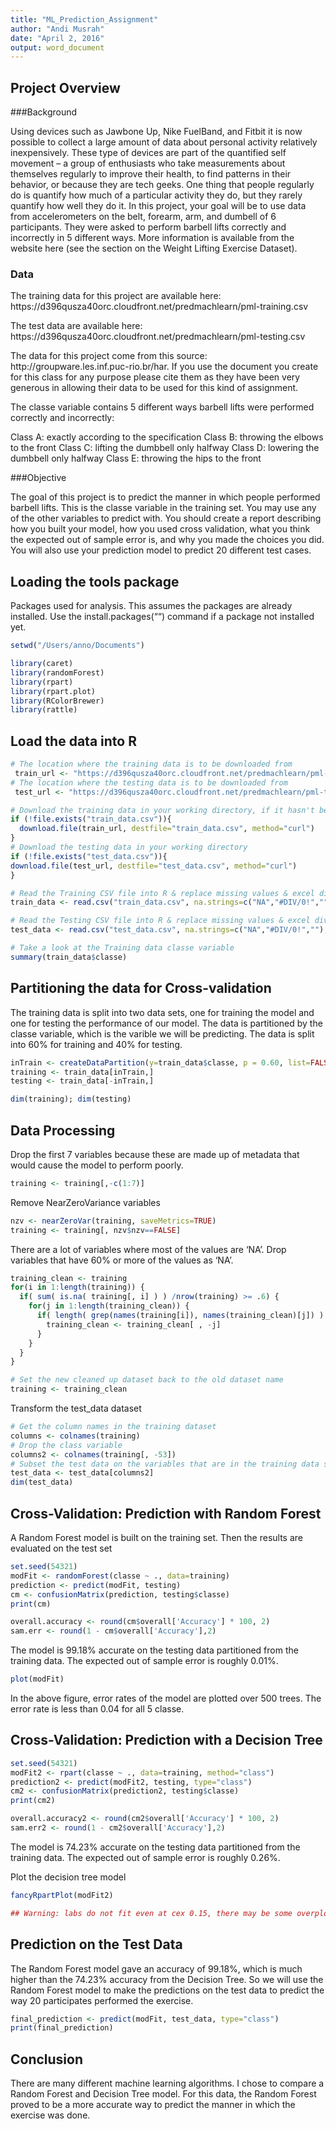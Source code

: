 ```yaml
---
title: "ML_Prediction_Assignment"
author: "Andi Musrah"
date: "April 2, 2016"
output: word_document
---
```


## Project Overview
###Background

Using devices such as Jawbone Up, Nike FuelBand, and Fitbit it is now possible to collect a large amount of data about personal activity relatively inexpensively. These type of devices are part of the quantified self movement – a group of enthusiasts who take measurements about themselves regularly to improve their health, to find patterns in their behavior, or because they are tech geeks. One thing that people regularly do is quantify how much of a particular activity they do, but they rarely quantify how well they do it. In this project, your goal will be to use data from accelerometers on the belt, forearm, arm, and dumbell of 6 participants. They were asked to perform barbell lifts correctly and incorrectly in 5 different ways. More information is available from the website here (see the section on the Weight Lifting Exercise Dataset).

### Data

The training data for this project are available here: https://d396qusza40orc.cloudfront.net/predmachlearn/pml-training.csv

The test data are available here: https://d396qusza40orc.cloudfront.net/predmachlearn/pml-testing.csv

The data for this project come from this source: http://groupware.les.inf.puc-rio.br/har. If you use the document you create for this class for any purpose please cite them as they have been very generous in allowing their data to be used for this kind of assignment.

The classe variable contains 5 different ways barbell lifts were performed correctly and incorrectly:

Class A: exactly according to the specification
Class B: throwing the elbows to the front
Class C: lifting the dumbbell only halfway
Class D: lowering the dumbbell only halfway
Class E: throwing the hips to the front

###Objective

The goal of this project is to predict the manner in which people performed barbell lifts. This is the classe variable in the training set. You may use any of the other variables to predict with. You should create a report describing how you built your model, how you used cross validation, what you think the expected out of sample error is, and why you made the choices you did. You will also use your prediction model to predict 20 different test cases.

## Loading the tools package
Packages used for analysis. This assumes the packages are already installed. Use the install.packages("") command if a package not installed yet.

```r

setwd("/Users/anno/Documents")

library(caret)
library(randomForest)
library(rpart)
library(rpart.plot)
library(RColorBrewer)
library(rattle)
```
## Load the data into R
```r
# The location where the training data is to be downloaded from
 train_url <- "https://d396qusza40orc.cloudfront.net/predmachlearn/pml-training.csv"
# The location where the testing data is to be downloaded from
 test_url <- "https://d396qusza40orc.cloudfront.net/predmachlearn/pml-testing.csv"

# Download the training data in your working directory, if it hasn't been already
if (!file.exists("train_data.csv")){
  download.file(train_url, destfile="train_data.csv", method="curl")
}
# Download the testing data in your working directory
if (!file.exists("test_data.csv")){
download.file(test_url, destfile="test_data.csv", method="curl")
}

# Read the Training CSV file into R & replace missing values & excel division error strings #DIV/0! with 'NA'
train_data <- read.csv("train_data.csv", na.strings=c("NA","#DIV/0!",""), header=TRUE)

# Read the Testing CSV file into R & replace missing values & excel division error strings #DIV/0! with 'NA'
test_data <- read.csv("test_data.csv", na.strings=c("NA","#DIV/0!",""), header=TRUE)

# Take a look at the Training data classe variable
summary(train_data$classe)

```

## Partitioning the data for Cross-validation
The training data is split into two data sets, one for training the model and one for testing the performance of our model. The data is partitioned by the classe variable, which is the varible we will be predicting. The data is split into 60% for training and 40% for testing.
```r
inTrain <- createDataPartition(y=train_data$classe, p = 0.60, list=FALSE)
training <- train_data[inTrain,]
testing <- train_data[-inTrain,]

dim(training); dim(testing)
```

## Data Processing
Drop the first 7 variables because these are made up of metadata that would cause the model to perform poorly.
```r
training <- training[,-c(1:7)]
```

Remove NearZeroVariance variables
```r
nzv <- nearZeroVar(training, saveMetrics=TRUE)
training <- training[, nzv$nzv==FALSE]
```
There are a lot of variables where most of the values are ‘NA’. Drop variables that have 60% or more of the values as ‘NA’.
```r
training_clean <- training
for(i in 1:length(training)) {
  if( sum( is.na( training[, i] ) ) /nrow(training) >= .6) {
    for(j in 1:length(training_clean)) {
      if( length( grep(names(training[i]), names(training_clean)[j]) ) == 1)  {
        training_clean <- training_clean[ , -j]
      }   
    } 
  }
}

# Set the new cleaned up dataset back to the old dataset name
training <- training_clean
```


Transform the test_data dataset

```r
# Get the column names in the training dataset
columns <- colnames(training)
# Drop the class variable
columns2 <- colnames(training[, -53])
# Subset the test data on the variables that are in the training data set
test_data <- test_data[columns2]
dim(test_data)
```

## Cross-Validation: Prediction with Random Forest
A Random Forest model is built on the training set. Then the results are evaluated on the test set
```r
set.seed(54321)
modFit <- randomForest(classe ~ ., data=training)
prediction <- predict(modFit, testing)
cm <- confusionMatrix(prediction, testing$classe)
print(cm)
```

```r
overall.accuracy <- round(cm$overall['Accuracy'] * 100, 2)
sam.err <- round(1 - cm$overall['Accuracy'],2)
```

The model is 99.18% accurate on the testing data partitioned from the training data. The expected out of sample error is roughly 0.01%.

```r
plot(modFit)
```
In the above figure, error rates of the model are plotted over 500 trees. The error rate is less than 0.04 for all 5 classe.


## Cross-Validation: Prediction with a Decision Tree
```r
set.seed(54321)
modFit2 <- rpart(classe ~ ., data=training, method="class")
prediction2 <- predict(modFit2, testing, type="class")
cm2 <- confusionMatrix(prediction2, testing$classe)
print(cm2)
```

```r
overall.accuracy2 <- round(cm2$overall['Accuracy'] * 100, 2)
sam.err2 <- round(1 - cm2$overall['Accuracy'],2)
```

The model is 74.23% accurate on the testing data partitioned from the training data. The expected out of sample error is roughly 0.26%.

Plot the decision tree model
```r
fancyRpartPlot(modFit2)
```

```r
## Warning: labs do not fit even at cex 0.15, there may be some overplotting
```


## Prediction on the Test Data

The Random Forest model gave an accuracy of 99.18%, which is much higher than the 74.23% accuracy from the Decision Tree. So we will use the Random Forest model to make the predictions on the test data to predict the way 20 participates performed the exercise.
```r
final_prediction <- predict(modFit, test_data, type="class")
print(final_prediction)
```


## Conclusion

There are many different machine learning algorithms. I chose to compare a Random Forest and Decision Tree model. For this data, the Random Forest proved to be a more accurate way to predict the manner in which the exercise was done.
